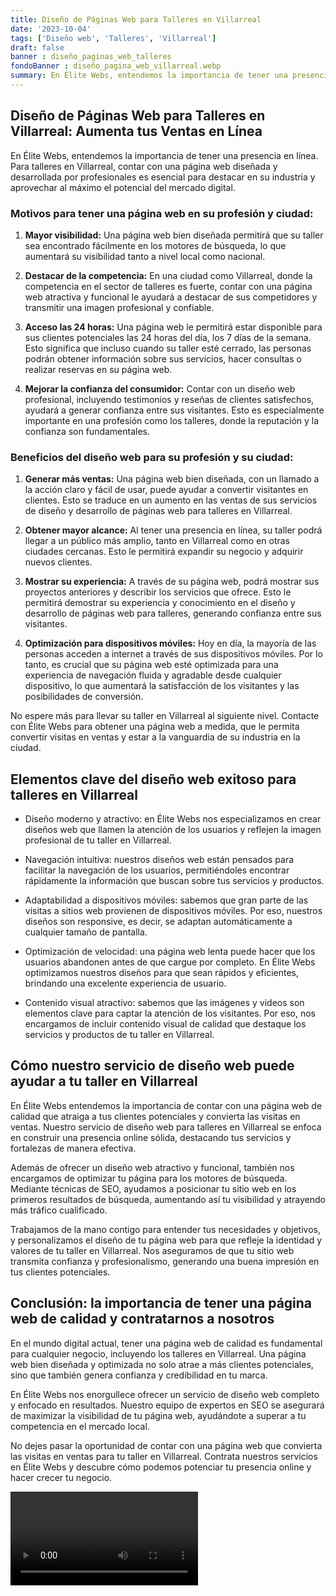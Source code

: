 ```yaml
---
title: Diseño de Páginas Web para Talleres en Villarreal
date: '2023-10-04'
tags: ['Diseño web', 'Talleres', 'Villarreal']
draft: false
banner : diseño_paginas_web_talleres
fondoBanner : diseño_pagina_web_villarreal.webp
summary: En Élite Webs, entendemos la importancia de tener una presencia en línea. Para talleres en Villarreal, contar con una página web diseñada y desarrollada por profesionales es esencial para destacar en su industria y aprovechar al máximo el potencial del mercado digital. 
---
```


## Diseño de Páginas Web para Talleres en Villarreal: Aumenta tus Ventas en Línea

En Élite Webs, entendemos la importancia de tener una presencia en línea. Para talleres en Villarreal, contar con una página web diseñada y desarrollada por profesionales es esencial para destacar en su industria y aprovechar al máximo el potencial del mercado digital. 

### Motivos para tener una página web en su profesión y ciudad:

1. **Mayor visibilidad:** Una página web bien diseñada permitirá que su taller sea encontrado fácilmente en los motores de búsqueda, lo que aumentará su visibilidad tanto a nivel local como nacional. 

2. **Destacar de la competencia:** En una ciudad como Villarreal, donde la competencia en el sector de talleres es fuerte, contar con una página web atractiva y funcional le ayudará a destacar de sus competidores y transmitir una imagen profesional y confiable. 

3. **Acceso las 24 horas:** Una página web le permitirá estar disponible para sus clientes potenciales las 24 horas del día, los 7 días de la semana. Esto significa que incluso cuando su taller esté cerrado, las personas podrán obtener información sobre sus servicios, hacer consultas o realizar reservas en su página web.

4. **Mejorar la confianza del consumidor:** Contar con un diseño web profesional, incluyendo testimonios y reseñas de clientes satisfechos, ayudará a generar confianza entre sus visitantes. Esto es especialmente importante en una profesión como los talleres, donde la reputación y la confianza son fundamentales.

### Beneficios del diseño web para su profesión y su ciudad:

1. **Generar más ventas:** Una página web bien diseñada, con un llamado a la acción claro y fácil de usar, puede ayudar a convertir visitantes en clientes. Esto se traduce en un aumento en las ventas de sus servicios de diseño y desarrollo de páginas web para talleres en Villarreal.

2. **Obtener mayor alcance:** Al tener una presencia en línea, su taller podrá llegar a un público más amplio, tanto en Villarreal como en otras ciudades cercanas. Esto le permitirá expandir su negocio y adquirir nuevos clientes.

3. **Mostrar su experiencia:** A través de su página web, podrá mostrar sus proyectos anteriores y describir los servicios que ofrece. Esto le permitirá demostrar su experiencia y conocimiento en el diseño y desarrollo de páginas web para talleres, generando confianza entre sus visitantes.

4. **Optimización para dispositivos móviles:** Hoy en día, la mayoría de las personas acceden a internet a través de sus dispositivos móviles. Por lo tanto, es crucial que su página web esté optimizada para una experiencia de navegación fluida y agradable desde cualquier dispositivo, lo que aumentará la satisfacción de los visitantes y las posibilidades de conversión.

No espere más para llevar su taller en Villarreal al siguiente nivel. Contacte con Élite Webs para obtener una página web a medida, que le permita convertir visitas en ventas y estar a la vanguardia de su industria en la ciudad.

<GifSeo />

<Cta />

## Elementos clave del diseño web exitoso para talleres en Villarreal

- Diseño moderno y atractivo: en Élite Webs nos especializamos en crear diseños web que llamen la atención de los usuarios y reflejen la imagen profesional de tu taller en Villarreal.

- Navegación intuitiva: nuestros diseños web están pensados para facilitar la navegación de los usuarios, permitiéndoles encontrar rápidamente la información que buscan sobre tus servicios y productos.

- Adaptabilidad a dispositivos móviles: sabemos que gran parte de las visitas a sitios web provienen de dispositivos móviles. Por eso, nuestros diseños son responsive, es decir, se adaptan automáticamente a cualquier tamaño de pantalla.

- Optimización de velocidad: una página web lenta puede hacer que los usuarios abandonen antes de que cargue por completo. En Élite Webs optimizamos nuestros diseños para que sean rápidos y eficientes, brindando una excelente experiencia de usuario.

- Contenido visual atractivo: sabemos que las imágenes y videos son elementos clave para captar la atención de los visitantes. Por eso, nos encargamos de incluir contenido visual de calidad que destaque los servicios y productos de tu taller en Villarreal.

## Cómo nuestro servicio de diseño web puede ayudar a tu taller en Villarreal

En Élite Webs entendemos la importancia de contar con una página web de calidad que atraiga a tus clientes potenciales y convierta las visitas en ventas. Nuestro servicio de diseño web para talleres en Villarreal se enfoca en construir una presencia online sólida, destacando tus servicios y fortalezas de manera efectiva.

Además de ofrecer un diseño web atractivo y funcional, también nos encargamos de optimizar tu página para los motores de búsqueda. Mediante técnicas de SEO, ayudamos a posicionar tu sitio web en los primeros resultados de búsqueda, aumentando así tu visibilidad y atrayendo más tráfico cualificado.

Trabajamos de la mano contigo para entender tus necesidades y objetivos, y personalizamos el diseño de tu página web para que refleje la identidad y valores de tu taller en Villarreal. Nos aseguramos de que tu sitio web transmita confianza y profesionalismo, generando una buena impresión en tus clientes potenciales.

## Conclusión: la importancia de tener una página web de calidad y contratarnos a nosotros

En el mundo digital actual, tener una página web de calidad es fundamental para cualquier negocio, incluyendo los talleres en Villarreal. Una página web bien diseñada y optimizada no solo atrae a más clientes potenciales, sino que también genera confianza y credibilidad en tu marca.

En Élite Webs nos enorgullece ofrecer un servicio de diseño web completo y enfocado en resultados. Nuestro equipo de expertos en SEO se asegurará de maximizar la visibilidad de tu página web, ayudándote a superar a tu competencia en el mercado local.

No dejes pasar la oportunidad de contar con una página web que convierta las visitas en ventas para tu taller en Villarreal. Contrata nuestros servicios en Élite Webs y descubre cómo podemos potenciar tu presencia online y hacer crecer tu negocio.

<Video />

<CtaBot job='Talleres' city='Villarreal'/>

<Gmaps query='Villarreal+españa+maps' />